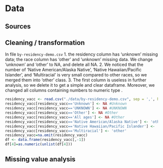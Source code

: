 # Data

## Sources

## Cleaning / transformation

In file `by-residency-demo.csv` 1. the residency column has 'unknown' missing data; the race column has 'other' and 'unknown' missing data. We change 'unknown' and 'other' to NA, and delete all NA. 2. We noticed that the number of 'Native American/Alaska Native', 'Native Hawaiian/Pacific Islander', and 'Multiracial' is very small compared to other races, so we merged them into 'other' class. 3. The first column is useless in further analysis, so we delete it to get a simple and clear dataframe. Moreover, we changed all columns containing numbers to numeric type .

```r
residency_vacc <- read.csv("./data/by-residency-demo.csv", sep = ',', header = T)
residency_vacc[residency_vacc=='Unknown'] <- NA #Unknown
residency_vacc[residency_vacc=='UNKNOWN'] <- NA #UNKNOWN
residency_vacc[residency_vacc=='Other'] <- NA #Other
residency_vacc[residency_vacc=='All ages'] <- NA #Other
residency_vacc[residency_vacc=='Native American/Alaska Native'] <- 'other'
residency_vacc[residency_vacc=='Native Hawaiian/Pacific Islander'] <- 'other'	
residency_vacc[residency_vacc=='Multiracial'] <- 'other'
residency_vacc=na.omit(residency_vacc)
df <- data.frame(residency_vacc[,-1])
df[4]=as.numeric(unlist(df[4]))
```

## Missing value analysis
